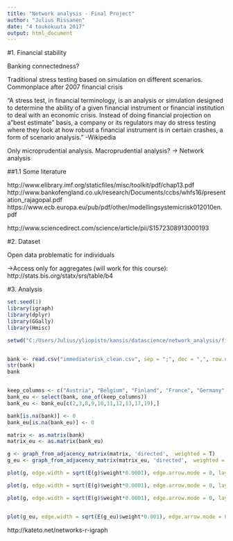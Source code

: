```yaml
---
title: "Network analysis - Final Project"
author: "Julius Rissanen"
date: "4 toukokuuta 2017"
output: html_document
---
```

#1. Financial stability


Banking connectedness?

Traditional stress testing based on simulation on different scenarios. Commonplace after 2007 financial crisis

"A stress test, in financial terminology, is an analysis or simulation designed to determine the ability of a given financial instrument or financial institution to deal with an economic crisis. Instead of doing financial projection on a "best estimate" basis, a company or its regulators may do stress testing where they look at how robust a financial instrument is in certain crashes, a form of scenario analysis." -Wikipedia

Only microprudential analysis. Macroprudential analysis? -> Network analysis

##1.1 Some literature

http://www.elibrary.imf.org/staticfiles/misc/toolkit/pdf/chap13.pdf
http://www.bankofengland.co.uk/research/Documents/ccbs/whfs16/presentation_rajagopal.pdf
https://www.ecb.europa.eu/pub/pdf/other/modellingsystemicrisk012010en.pdf

http://www.sciencedirect.com/science/article/pii/S1572308913000193

#2. Dataset

Open data problematic for individuals

->Access only for aggregates (will work for this course):
http://stats.bis.org/statx/srs/table/b4

#3. Analysis

```r
set.seed(1)
library(igraph)
library(dplyr)
library(GGally)
library(Hmisc)
```

```r

setwd("C:/Users/Julius/yliopisto/kansis/datascience/network_analysis/final-project/SNA/")


bank <- read.csv("immediaterisk_clean.csv", sep = ";", dec = ",", row.names = 1)
str(bank)
bank


keep_columns <- c("Austria", "Belgium", "Finland", "France", "Germany", "Greece", "Ireland", "Italy", "Netherlands","Spain")
bank_eu <- select(bank, one_of(keep_columns))
bank_eu <- bank_eu[c(2,3,8,9,10,11,12,13,17,19),]

bank[is.na(bank)] <- 0
bank_eu[is.na(bank_eu)] <- 0

matrix <- as.matrix(bank)
matrix_eu <- as.matrix(bank_eu)

g <- graph_from_adjacency_matrix(matrix, 'directed',  weighted = T)
g_eu <- graph_from_adjacency_matrix(matrix_eu, 'directed',  weighted = T)

plot(g, edge.width = sqrt(E(g)$weight*0.0001), edge.arrow.mode = 0, layout = layout_with_dh)

plot(g, edge.width = sqrt(E(g)$weight*0.0001), edge.arrow.mode = 0, layout = layout_with_kk)

plot(g, edge.width = sqrt(E(g)$weight*0.0001), edge.arrow.mode = 0, layout = layout_with_lgl)


plot(g_eu, edge.width = sqrt(E(g_eu)$weight*0.001), edge.arrow.mode = 0)

```








http://kateto.net/networks-r-igraph
